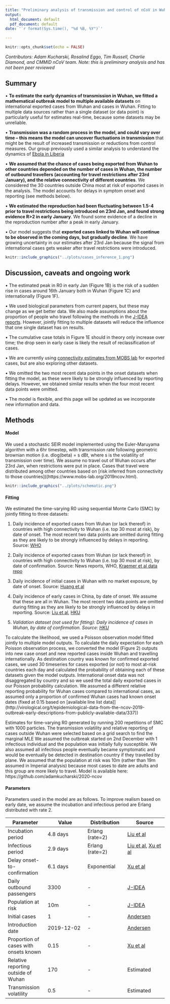 ```yaml
---
title: "Preliminary analysis of transmission and control of nCoV in Wuhan"
output:
  html_document: default
  pdf_document: default
date: '`r format(Sys.time(), "%d %B, %Y")`'

---
```


```r
knitr::opts_chunk$set(echo = FALSE)
```

*Contributors: Adam Kucharski, Rosalind Eggo, Tim Russell, Charlie Diamond, and CMMID nCoV team.*
*Note: this is preliminary analysis and has not been peer reviewed*

## Summary

• **To estimate the early dynamics of transmission in Wuhan, we fitted a mathematical outbreak model to multiple available datasets** on international exported cases from Wuhan and cases in Wuhan. Fitting to multiple data sources rather than a single dataset (or data point) is particularly useful for estimates real-time, because some datasets may be unreliable. 

• **Transmission was a random process in the model, and could vary over time -- this means the model can uncover fluctuations in transmission** that might be the result of increased transmission or reductions from control measures. Our group previously used a similar analysis to understand the dynamics of [Ebola in Liberia](https://www.ncbi.nlm.nih.gov/pmc/articles/PMC5394640/)

• **We assumed that the chance of cases being exported from Wuhan to other countries depended on the number of cases in Wuhan, the number of outbound travellers (accounting for travel restrictions after 23rd January), and the relative connectivity of different countries**. We considered the 30 countries outside China most at risk of exported cases in the analysis. The model accounts for delays in symptom onset and reporting (see methods below).

• **We estimated the reproduction had been fluctuating between 1.5-4 prior to travel restrictions being introduced on 23rd Jan, and found strong evidence R>2 in early January**. We found some evidence of a decline in the reproduction number after a peak in early January.

• Our model suggests that **exported cases linked to Wuhan will continue to be observed in the coming days, but gradually decline**. We have growing uncertainty in our estimates after 23rd Jan because the signal from international cases gets weaker after travel restrictions were introduced.


```r
knitr::include_graphics("../plots/cases_inference_1.png")
```

## Discussion, caveats and ongoing work

• The estimated peak in R0 in early Jan (Figure 1B) is the risk of a sudden rise in cases around 16th January both in Wuhan (Figure 1C) and internationally (Figure 1F).

• We used biological parameters from current papers, but these may change as we get better data. We also made assumptions about the proportion of people who travel following the methods in the [J-IDEA reports](https://www.imperial.ac.uk/mrc-global-infectious-disease-analysis/news--wuhan-coronavirus/). However, jointly fitting to multiple datasets will reduce the influence that one single dataset has on results.

• The cumulative case totals in Figure 1E should in theory only increase over time; the drop seen in early case is likely the result of reclassification of cases.

• We are currently using [connectivity estimates from MOBS lab](https://www.mobs-lab.org/2019ncov.html) for exported cases, but are also exploring other datasets.

• We omitted the two most recent data points in the onset datasets when fitting the model, as these were likely to be strongly influenced by reporting delays. However, we obtained similar results when the four most recent data points were omitted.

• The model is flexible, and this page will be updated as we incorporate new information and data.


## Methods

#### Model

We used a stochastic SEIR model implemented using the Euler-Maruyama algorithm with a 6hr timestep, with transmission rate following geometric brownian motion (i.e. dlog(beta) = s dBt, where s is the volatility of transmission over time). We assume no travel out of Wuhan occurs after 23rd Jan, when restrictions were put in place. Cases that travel were distributed among other countries based on [risk inferred from connectivity to those countries]((https://www.mobs-lab.org/2019ncov.html).

```r
knitr::include_graphics("../plots/schematic.png")
```

#### Fitting

We estimated the time-varying R0 using sequential Monte Carlo (SMC) by jointly fitting to three datasets:

1. Daily incidence of exported cases from Wuhan (or lack thereof) in countries with high connectivity to Wuhan (i.e. top 30 most at risk), by date of onset.  The most recent two data points are omitted during fitting as they are likely to be strongly influenced by delays in reporting. Source: [WHO](https://www.who.int/docs/default-source/coronaviruse/situation-reports/20200126-sitrep-6-2019--ncov.pdf) 

1. Daily incidence of exported cases from Wuhan (or lack thereof) in countries with high connectivity to Wuhan (i.e. top 30 most at risk), by date of confirmation. Source: News reports, WHO, [Kraemer et al data repo](https://docs.google.com/spreadsheets/d/1itaohdPiAeniCXNlntNztZ_oRvjh0HsGuJXUJWET008/edit?usp=sharing)

1. Daily incidence of initial cases in Wuhan with no market exposure, by date of onset. Source: [Huang et al](https://www.thelancet.com/journals/lancet/article/PIIS0140-6736(20)30183-5/fulltext) 
1. Daily incidence of early cases in China, by date of onset. We assume that these are all in Wuhan.  The most recent two data points are omitted during fitting as they are likely to be strongly influenced by delays in reporting. Source: [Liu et al](https://www.biorxiv.org/content/10.1101/2020.01.25.919787v1), [HKU](https://www.med.hku.hk/f/news/3549/7418/Wuhan-coronavirus-outbreak_AN-UPDATE_20200127.pdf)

1. _Validation dataset (not used for fitting): Daily incidence of cases in Wuhan, by date of confirmation. Source: [HKU](https://www.med.hku.hk/f/news/3549/7418/Wuhan-coronavirus-outbreak_AN-UPDATE_20200127.pdf)_

To calculate the likelihood, we used a Poisson observation model fitted jointly to multiple model outputs. To calculate the daily expectation for each Poisson observation process, we converted the model (Figure 2) outputs into new case onset and new reported cases inside Wuhan and travelling internationally.  As destination country was known for confirmed exported cases, we used 30 timeseries for cases exported (or not) to most at-risk countries each day and calculated the probability of obtaining each of these datasets given the model outputs. International onset data was not disaggregated by country and so we used the total daily exported cases in our Poisson probability calculation. We assumed a different relative reporting probability for Wuhan cases compared to international cases, as assumed only a proportion of confirmed Wuhan cases had known onset dates (fixed at 0.15 based on [available line list data]](http://virological.org/t/epidemiological-data-from-the-ncov-2019-outbreak-early-descriptions-from-publicly-available-data/337)) 


Estimates for time-varying R0 generated by running 200 repetitions of SMC with 1000 particles. The transmission volatility and relative reporting of cases outside Wuhan were selected based on a grid search to find the marginal MLE We assumed the outbreak started on 2nd December with 1 infectious individual and the population was initially fully susceptible. We also assumed all infectious people eventually became symptomatic and would be eventually be detected in destination country if they travelled by plane. We assumed that the population at risk was 10m (rather than 19m assumed in Imperial analysis) because most cases to date are adults and this group are more likely to travel. Model is available here: https://github.com/adamkucharski/2020-ncov

#### Parameters

Parameters used in the model are as follows. To improve realism based on early date, we assume the incubation and infectious period are Erlang distributed with rate 2.

| Parameter      | Value | Distribution | Source
| ----------- | ----------- | ----------- | ----------- |
| Incubation period      | 4.8 days       | Erlang (rate=2) | [Liu et al](https://www.biorxiv.org/content/10.1101/2020.01.25.919787v1)
| Infectious period   | 2.9 days        | Erlang (rate=2) | [Liu et al](https://www.biorxiv.org/content/10.1101/2020.01.25.919787v1), [Xu et al](http://virological.org/t/epidemiological-data-from-the-ncov-2019-outbreak-early-descriptions-from-publicly-available-data/337)
| Delay onset-to-confirmation  | 6.1 days        | Exponential | [Xu et al](http://virological.org/t/epidemiological-data-from-the-ncov-2019-outbreak-early-descriptions-from-publicly-available-data/337)
| Daily outbound passengers   | 3300        | - | [J-IDEA](https://www.imperial.ac.uk/mrc-global-infectious-disease-analysis/news--wuhan-coronavirus/)
| Population at risk   | 10m        | - | [J-IDEA](https://www.imperial.ac.uk/mrc-global-infectious-disease-analysis/news--wuhan-coronavirus/)
| Initial cases   | 1        | - | [Andersen](http://virological.org/t/clock-and-tmrca-based-on-27-genomes/347)
| Introduction date  | 2019-12-02        | - | [Andersen](http://virological.org/t/clock-and-tmrca-based-on-27-genomes/347)
| Proportion of cases with onsets known   | 0.15     | - | [Xu et al](https://github.com/beoutbreakprepared/nCoV2019)
| Relative reporting outside of Wuhan   | 170     | - | Estimated
| Transmission volatility   | 0.5        | - | Estimated







